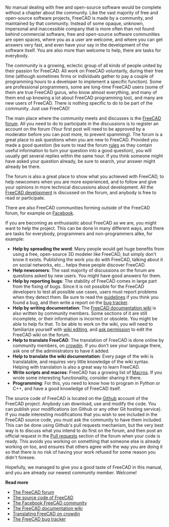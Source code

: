 <languages/>

{{Docnav
|[[Manual:Creating interface tools|Creating interface tools]]
| 
|[[Manual:Introduction|Manual start]]
|IconC = Crystal Clear manual.png
}}

{{Manual:TOC}}

No manual dealing with free and open-source software would be complete without a chapter about the community. Like the vast majority of free and open-source software projects, FreeCAD is made by a community, and maintained by that community. Instead of some opaque, unknown, impersonal and inaccessible company that is more often than not found behind commercial software, free and open-source software communities are open spaces, where you as a user are welcome, and where you can get answers very fast, and even have your say in the development of the software itself. You are also more than welcome to help, there are tasks for everybody.

The community is a growing, eclectic group of all kinds of people united by their passion for FreeCAD. All work on FreeCAD voluntarily, during their free time (although sometimes firms or individuals gather to pay a couple of programming hours to a developer to implement a specific function). Some are professional programmers, some are long-time FreeCAD users (some of them are true FreeCAD gurus, who know almost everything, and many of them end up knowing a lot about FreeCAD programming too), and many are new users of FreeCAD. There is nothing specific to do to be part of the community. Just use FreeCAD!

The main place where the community meets and discusses is the [https://forum.freecad.org FreeCAD forum]. All you need to do to participate in the discussions is to register an account on the forum (Your first post will need to be approved by a moderator before you can post more, to prevent spamming). The forum is a great place to ask questions when you are new to FreeCAD. Provided you made a good question (be sure to read the forum [https://forum.freecad.org/viewtopic.php?f=3&t=2264 rules] as they contain useful information to turn your question into a good question), you will usually get several replies within the same hour. If you think someone might have asked your question already, be sure to search, your answer might already be there.

The forum is also a great place to show what you achieved with FreeCAD, to help newcomers when you are more experienced, and to follow and give your opinions in more technical discussions about development. All the [https://forum.freecad.org/viewforum.php?f=6 FreeCAD development] is discussed on the forum, and anybody is free to read or participate.

There are also FreeCAD communities forming outside of the FreeCAD forum, for example on [https://www.facebook.com/FreeCAD Facebook].

If you are becoming as enthusiastic about FreeCAD as we are, you might want to help the project. This can be done in many different ways, and there are tasks for everybody, programmers and non-programmers alike, for example:

* '''Help by spreading the word''': Many people would get huge benefits from using a free, open-source 3D modeler like FreeCAD, but simply don't know it exists. Publishing the work you do with FreeCAD, talking about it on social networks, etc... helps these people discover FreeCAD.
* '''Help newcomers''': The vast majority of discussions on the forum are questions asked by new users. You might have good answers for them.
* '''Help by reporting bugs''': The stability of FreeCAD comes in large part from the fixing of bugs. Since it is not possible for the FreeCAD developers to test all possible use cases, users must report problems when they detect them. Be sure to read the [https://forum.freecad.org/viewtopic.php?f=3&t=5236 guidelines] if you think you found a bug, and then write a report on the [https://github.com/FreeCAD/FreeCAD/issues bug tracker].
* '''Help by writing documentation''': The [https://wiki.freecad.org FreeCAD documentation wiki] is also written by community members. Some sections of it are still incomplete, or their information is incorrect or obsolete. You might be able to help fix that. To be able to work on the wiki, you will need to familiarize yourself with [https://www.mediawiki.org/wiki/Help:Editing_pages wiki editing], and [https://forum.freecad.org/viewforum.php?f=21 ask permission] to edit the FreeCAD wiki on the forum.
* '''Help to translate FreeCAD''': The translation of FreeCAD is done online by community members, on [https://crowdin.com/project/freecad crowdin]. If you don't see your language there, ask one of the administrators to have it added.
* '''Help to translate the wiki documentation''': Every page of the wiki is translatable, and requires very little knowledge of the wiki syntax. Helping with translation is also a great way to learn FreeCAD.
* '''Write scripts and macros''': FreeCAD has a growing list of [[Macros_recipes|Macros]]. If you wrote some interesting functionality, consider sharing it there.
* '''Programming''': For this, you need to know how to program in Python or C++, and have a good knowledge of FreeCAD itself.

The source code of FreeCAD is located on the [https://github.com/FreeCAD/FreeCAD Github] account of the FreeCAD project. Anybody can download, use and modify the code. You can publish your modifications (on Github or any other Git hosting service). If you made interesting modifications that you wish to see included in the FreeCAD source code, you must ask the community to have them included. This can be done using Github's pull requests mechanism, but the very best way is to discuss what you intend to do first on the forum, and then post an official request in the [https://forum.freecad.org/viewforum.php?f=17 Pull requests] section of the forum when your code is ready. This avoids you working on something that someone else is already working on too, and ensures that others agree with the way you are doing it so that there is no risk of having your work refused for some reason you didn't foresee.

Hopefully, we managed to give you a good taste of FreeCAD in this manual, and you are already our newest community member. Welcome!

'''Read more'''

* [https://forum.freecad.org The FreeCAD forum]
* [https://github.com/FreeCAD/FreeCAD The source code of FreeCAD]
* [https://www.facebook.com/FreeCAD The Facebook FreeCAD community]
* [https://wiki.freecad.org The FreeCAD documentation wiki]
* [https://crowdin.com/project/freecad Translating FreeCAD on crowdin]
* [https://github.com/FreeCAD/FreeCAD/issues The FreeCAD bug tracker]


{{Docnav
|[[Manual:Creating interface tools|Creating interface tools]]
| 
|[[Manual:Introduction|Manual start]]
|IconC = Crystal Clear manual.png
}}